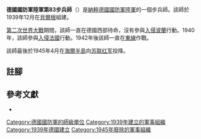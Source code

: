{{Infobox military unit
|unit_name = 德國國防軍陸軍第83步兵師
|image = 83. Infanterie Division Insignia.png
|image_size = 200
|caption =
|dates = 1939年12月至1945年4月
|country = {{flag|Nazi Germany}}
|type = [[步兵|步兵]]
|size = [[师_(军队)|師]]
|branch = [[納粹德國陸軍|陸軍]]
|command_structure =
|garrison =
|garrison_label =
|nickname =
|patron =
|motto =
|colors =
|colors_label =
|march =
|mascot =
|equipment =
|equipment_label =
|battles =
}}

'''德國國防軍陸軍第83步兵師'''（{{lang-de|'''83. Infanterie-Division'''}}）是[[納粹德國|納粹德國]][[德國國防軍|國防軍]][[納粹德國陸軍|陸軍]]的一個步兵師。該師於1939年12月在[[贝尔根_(下萨克森)|貝爾根]]組建{{cfn|Mitcham|y=2007}}。

[[第二次世界大戰|第二次世界大戰]]期間，該師一直在德國西部待命，沒有參與[[波蘭戰役|入侵波蘭]]行動。1940年，該師參與[[法國戰役|入侵法國]]行動。1942年後該師一直在[[苏德战争|東線]]作戰。

該師最後於1945年4月在[[海爾半島|海爾半島]]向[[苏联红军|苏联红军]]投降。

== 註腳 ==
{{reflist}}

== 參考文獻 ==
* {{Cite book|last=Mitcham |first=Samuel W., Jr.|author-link=Samuel W. Mitcham|title=German Order of Battle, Volume One: 1st – 290th Infantry Divisions in WWII|year=2007|publisher=Stackpole Books|location=PA; United States of America|isbn=978-0-8117-3416-5|ref={{sfnRef|Mitcham|y=2007}}}}

{{mil-stub}}
{{德國國防軍陸軍的步兵師}}
[[Category:德國國防軍的師級單位|Category:德國國防軍的師級單位]]
[[Category:1939年建立的軍事組織|Category:1939年建立的軍事組織]]
[[Category:1939年德國建立|Category:1939年德國建立]]
[[Category:1945年廢除的軍事組織|Category:1945年廢除的軍事組織]]